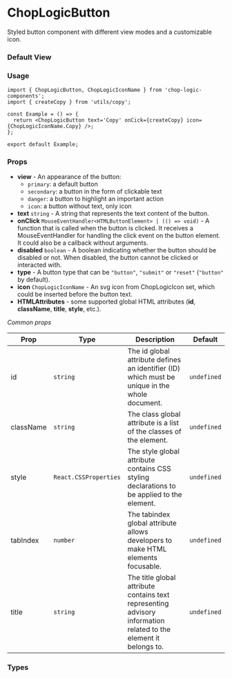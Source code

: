 
<Meta of={ButtonStories} title='Button' />

# ChopLogicButton

Styled button component with different view modes and a customizable icon.

### Default View

<Canvas of={ButtonStories.PrimaryButton} />

### Usage

```tsx
import { ChopLogicButton, ChopLogicIconName } from 'chop-logic-components';
import { createCopy } from 'utils/copy';

const Example = () => {
  return <ChopLogicButton text='Copy' onCick={createCopy} icon={ChopLogicIconName.Copy} />;
};

export default Example;
```

### Props

- **view** - An appearance of the button:
  - `primary`: a default button
  - `secondary`: a button in the form of clickable text
  - `danger`: a button to highlight an important action
  - `icon`: a button without text, only icon
- **text** `string` - A string that represents the text content of the button.
- **onClick** `MouseEventHandler<HTMLButtonElement> | (() => void)` - A function that is called when the button is clicked. It receives a MouseEventHandler for handling the click event on the button element. It could also be a callback without arguments.
- **disabled** `boolean` - A boolean indicating whether the button should be disabled or not. When disabled, the button cannot be clicked or interacted with.
- **type** - A button type that can be `"button"`, `"submit"` or `"reset"` (`"button"` by default).
- **icon** `ChopLogicIconName` - An svg icon from ChopLogicIcon set, which could be inserted before the button text.
- **HTMLAttributes** - some supported global HTML attributes (**id**, **className**, **title**, **style**, etc.).

_Common props_

| Prop      | Type                  | Description                                                                                                      | Default     |
| --------- | --------------------- | ---------------------------------------------------------------------------------------------------------------- | ----------- |
| id        | `string`              | The id global attribute defines an identifier (ID) which must be unique in the whole document.                   | `undefined` |
| className | `string`              | The class global attribute is a list of the classes of the element.                                              | `undefined` |
| style     | `React.CSSProperties` | The style global attribute contains CSS styling declarations to be applied to the element.                       | `undefined` |
| tabIndex  | `number`              | The tabindex global attribute allows developers to make HTML elements focusable.                                 | `undefined` |
| title     | `string`              | The title global attribute contains text representing advisory information related to the element it belongs to. | `undefined` |

### Types

```ts
type ChopLogicButtonView = 'primary' | 'secondary' | 'danger' | 'icon';
```

```ts
type ChopLogicButtonProps = React.ButtonHTMLAttributes<HTMLButtonElement> & {
  onClick?: MouseEventHandler<HTMLButtonElement> | (() => void);
  view?: ChopLogicButtonView;
  label?: string;
  icon?: ChopLogicIconName;
  text?: string;
  extended?: boolean;
};
```
